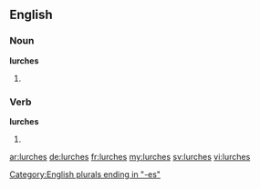 ==English==

===Noun===
'''lurches'''

# {{plural of|lurch}}

===Verb===
'''lurches'''

# {{en-third-person singular of|lurch}}

[[Category:English plurals ending in "-es"]]

[[ar:lurches]]
[[de:lurches]]
[[fr:lurches]]
[[my:lurches]]
[[sv:lurches]]
[[vi:lurches]]